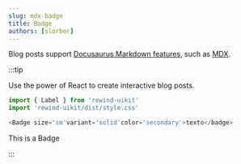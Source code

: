 ```yaml
---
slug: mdx-badge
title: Badge
authors: [slorber]
---
```



Blog posts support [Docusaurus Markdown features](https://docusaurus.io/docs/markdown-features), such as [MDX](https://mdxjs.com/).

:::tip

Use the power of React to create interactive blog posts.

```js
import { Label } from 'rewind-uikit'
import 'rewind-uikit/dist/style.css'

<Badge size='sm'variant='solid'color='secondary'>texto</badge>
```

<Badge size='sm' variant='solid' color='secondary'>
  This is a Badge
</Badge>

:::
